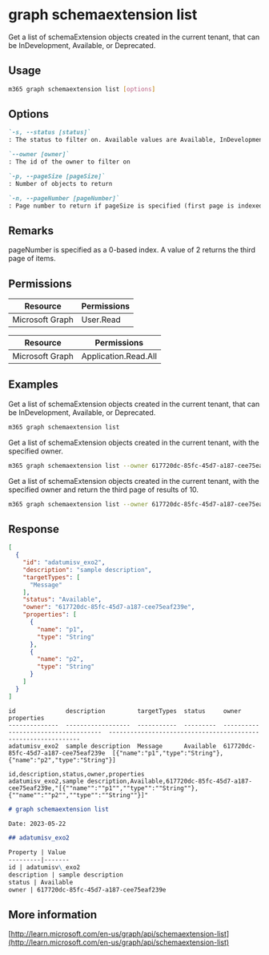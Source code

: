 
# graph schemaextension list

Get a list of schemaExtension objects created in the current tenant, that can be InDevelopment, Available, or Deprecated.

## Usage

```sh
m365 graph schemaextension list [options]
```

## Options

```md definition-list
`-s, --status [status]`
: The status to filter on. Available values are Available, InDevelopment, Deprecated

`--owner [owner]`
: The id of the owner to filter on

`-p, --pageSize [pageSize]`
: Number of objects to return

`-n, --pageNumber [pageNumber]`
: Page number to return if pageSize is specified (first page is indexed as value of 0)
```

<Global />

## Remarks

pageNumber is specified as a 0-based index. A value of 2 returns the third page of items. 

## Permissions
<Tabs>
  <TabItem value="Delegated">

  | Resource        | Permissions |
  |-----------------|-------------|
  | Microsoft Graph | User.Read   |

  </TabItem>
  <TabItem value="Application">

  | Resource        | Permissions          |
  |-----------------|----------------------|
  | Microsoft Graph | Application.Read.All |

  </TabItem>
</Tabs>

## Examples

Get a list of schemaExtension objects created in the current tenant, that can be InDevelopment, Available, or Deprecated.

```sh
m365 graph schemaextension list 
```

Get a list of schemaExtension objects created in the current tenant, with the specified owner.

```sh
m365 graph schemaextension list --owner 617720dc-85fc-45d7-a187-cee75eaf239e
```

Get a list of schemaExtension objects created in the current tenant, with the specified owner and return the third page of results of 10.

```sh
m365 graph schemaextension list --owner 617720dc-85fc-45d7-a187-cee75eaf239e --pageNumber 2 --pageSize 10
```

## Response

<Tabs>
  <TabItem value="JSON">

  ```json
  [
    {
      "id": "adatumisv_exo2",
      "description": "sample description",
      "targetTypes": [
        "Message"
      ],
      "status": "Available",
      "owner": "617720dc-85fc-45d7-a187-cee75eaf239e",
      "properties": [
        {
          "name": "p1",
          "type": "String"
        },
        {
          "name": "p2",
          "type": "String"
        }
      ]
    }
  ]
  ```

  </TabItem>
  <TabItem value="Text">

  ```text
  id              description         targetTypes  status     owner                                 properties                                                                                                                  
  --------------  ------------------  -----------  ---------  ------------------------------------  --------------------------------------------------------------
  adatumisv_exo2  sample description  Message      Available  617720dc-85fc-45d7-a187-cee75eaf239e  [{"name":"p1","type":"String"},{"name":"p2","type":"String"}]
  ```

  </TabItem>
  <TabItem value="CSV">

  ```csv
  id,description,status,owner,properties
  adatumisv_exo2,sample description,Available,617720dc-85fc-45d7-a187-cee75eaf239e,"[{""name"":""p1"",""type"":""String""},{""name"":""p2"",""type"":""String""}]"
  ```

  </TabItem>
  <TabItem value="Markdown">

  ```md
  # graph schemaextension list

  Date: 2023-05-22

  ## adatumisv_exo2

  Property | Value
  ---------|-------
  id | adatumisv\_exo2
  description | sample description
  status | Available
  owner | 617720dc-85fc-45d7-a187-cee75eaf239e
  ```

  </TabItem>
</Tabs>

## More information

[http://learn.microsoft.com/en-us/graph/api/schemaextension-list](http://learn.microsoft.com/en-us/graph/api/schemaextension-list)
